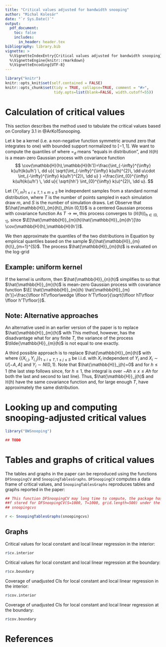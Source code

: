 ```yaml
---
title: "Critical values adjusted for bandwidth snooping"
author: "Michal Kolesár"
date: "`r Sys.Date()`"
output:
  pdf_document:
    toc: false
    includes:
      in_header: header.tex
bibliography: library.bib
vignette: >
  %\VignetteIndexEntry{Critical values adjusted for bandwidth snooping}
  %\VignetteEngine{knitr::rmarkdown}
  %\VignetteEncoding{UTF-8}
---
```


```r
library("knitr")
knitr::opts_knit$set(self.contained = FALSE)
knitr::opts_chunk$set(tidy = TRUE, collapse=TRUE, comment = "#>",
                      tidy.opts=list(blank=FALSE, width.cutoff=55))
```


# Calculation of critical values

This section describes the method used to tabulate the critical values based on
Corollary 3.1 in @ArKo15snooping.

Let $k$ be a kernel (i.e.\ a non-negative function symmetric around zero that
integrates to one) with bounded support normalized to $[-1,1]$. We want to
compute the quantiles of
\begin{equation}\label{eq:1}
  \sup_{1\leq h\leq t}
  \mathbb{H}(h)=_{d}\sup_{1/t\leq h\leq 1}\mathbb{H}(h),\qquad\text{and}\quad
  \sup_{1\leq h\leq t}
  |\mathbb{H}(h)|=_{d}\sup_{1/t\leq h\leq 1}|\mathbb{H}(h)|
\end{equation}
where $=_{d}$ means "equals in distribution", and $\mathbb{H}(h)$ is a mean-zero
Gaussian process with covariance function
$$ \cov(\mathbb{H}(h),\mathbb{H}(h'))=\frac{\int_{-\infty}^{\infty}
    k(u/h)k(u/h') \, dd u}{ \sqrt{\int_{-\infty}^{\infty} k(u/h)^{2}\, \dd
    u\cdot \int_{-\infty}^{\infty} k(u/h')^{2}\, \dd u} }
    =\frac{\int_{0}^{\infty} k(u/h)k(u/h') \, \dd u}{ \sqrt{hh'}
    \int_{0}^{\infty} k(u)^{2}\, \dd u}. $$

Let $\{Y_{i,m}\}_{1\leq i\leq T,1\leq m\leq S}$ be independent samples from a
standard normal distribution, where $T$ is the number of points sampled in each
simulation draw $m$, and $S$ is the number of simulation draws. Let
\begin{equation*}
  \hat{\mathbb{H}}_{m}(h)=\frac{1/\sqrt{T}
    \sum_{i=1}^{T}Y_{i,m}k\left(i/hT\right)}{\sqrt{T^{-1}
    \sum_{i=1}^{T} k(i/hT)}}.
\end{equation*}
Observe that $(\hat{\mathbb{H}}_{m}(h))_{h\in (0,1]}$ is a centered
Gaussian process with covariance function
\begin{equation*}
    \E[\hat{\mathbb{H}}_{m}(h)\hat{\mathbb{H}}_{m}(h')]=
    \frac{1/T\sum_{i=1}^{T}k(i/hT)k(i/h'T)}{ \sqrt{T^{-1} \sum_{i=1}^{T}
    k(i/hT)}\sqrt{T^{-1} \sum_{i=1}^{T} k(i/h'T)}}.
\end{equation*}
As $T\to\infty$, this process converges to $\left(\mathbb{H}(h)\right)_{h\in
  (0,1]}$, since $\E[\hat{\mathbb{H}}_{m}(h)\hat{\mathbb{H}}_{m}(h')]\to
  \cov(\mathbb{H}(h),\mathbb{H}(h'))$.

We then approximate the quantiles of the two distributions in Equation
\eqref{eq:1} by empirical quantiles based on the sample
$\{\hat{\mathbb{H}}_{m}(h)\}_{m=1}^{S}$. The process $\hat{\mathbb{H}}_{m}(h)$
is evaluated on the log-grid
\begin{equation*}
  \exp(\log(t):\text{stepsize}:\log(1)).
\end{equation*}


## Example: uniform kernel
If the kernel is uniform, then $\hat{\mathbb{H}}_{n}(h)$ simplifies to
\begin{equation*}
  \hat{\mathbb{H}}_{m}(h)=\frac{\sum_{i=1}^{\lfloor hT\rfloor}Y_{i,m}}{\sqrt{
    \lfloor hT\rfloor}}.
\end{equation*}
so that $\hat{\mathbb{H}}_{m}(h)$ is mean-zero Gaussian process with covariance
function $\E[ \hat{\mathbb{H}}_{m}(h) \hat{\mathbb{H}}_{m}(h')]=\frac{\lfloor
  hT\rfloor\wedge \lfloor h'T\rfloor}{\sqrt{\lfloor hT\rfloor \lfloor h'T\rfloor}}$.


## Note: Alternative approaches

An alternative used in an earlier version of the paper is to replace
$\hat{\mathbb{H}}_{m}(h)$ with
\begin{equation*}
  \tilde{\mathbb{H}}_{m}(h)=\frac{1/\sqrt{T}
    \sum_{i=1}^{T}Y_{i,m}k\left(i/hT\right)}{\sqrt{
      h\int_{0}^{\infty} k(u)^{2}\, \dd u}}
\end{equation*}
This method, however, has the disadvantage what for any finite $T$, the variance
of the process $\tilde{\mathbb{H}}_{m}(h)$ is not equal to one exactly.

A third possible approach is to replace $\hat{\mathbb{H}}_{m}(h)$ with
\begin{align*}
  \hat{\mathbb{H}}_j(h) =\frac{\frac{1}{\sqrt{T}}
    \sum_{i=1}^{T}Y_{i,j}k(X_i/h)}{\sqrt{\frac{1}{2A}\int k(u/h)^2\, du}}
  =\frac{\frac{1}{\sqrt{T}} \sum_{i=1}^{T}Y_{i,j}k(X_i/h)}{\sqrt{\frac{h}{2A}\int
      k(u)^2\, du}},
\end{align*}
where $\{(X_{i,j},Y_{i,j})\}_{1\le i\le T,1\le j\le S}$ be i.i.d. with $X_i$
independent of $Y_i$ and $X_i\sim U[-A,A]$ and $Y_i\sim N(0,1)$.
Note that $\hat{\mathbb{H}}_j(h)=0$ and
\begin{align*}
  \cov(\hat{\mathbb{H}}_j(h),\hat{\mathbb{H}}_j(h'))
  &=\frac{EY_{i,j}^2k(X_i/h)k(X_i/h') }{\sqrt{\frac{1}{2A}\int k(u/h)^2\,
      du}\sqrt{\frac{1}{2A}\int k(u/h')^2\, du}}
  \\
  & =\frac{Ek(X_i/h)k(X_i/h')}{\frac{1}{2A}\sqrt{\int k(u/h)^2\, du}\sqrt{\int
      k(u/h')^2\, du}}
  =\frac{\frac{1}{2A}\int_{x=-A}^{A} k(x/h)k(x/h')\, dx}{\frac{1}{2A}\sqrt{\int k(u/h)^2\, du}\sqrt{\int k(u/h')^2\, du}}  \\
  & =\frac{\int_{x=-\infty}^\infty k(x/h)k(x/h')\, dx}{\sqrt{\int k(u/h)^2\,
      du}\sqrt{\int k(u/h')^2\, du}}
\end{align*}
for $h\le 1$ (the last step follows since, for $h\le 1$, the integral is over
$-Ah\le x\le Ah$ for both the last and second to last line). Thus,
$\hat{\mathbb{H}}_j(h)$ and $\mathbb{H}(h)$ have the same covariance function
and, for large enough $T$, have approximately the same distribution.

# Looking up and computing snooping-adjusted critical values

```r
library("BWSnooping")

## TODO
```

# Tables and graphs of critical values

The tables and graphs in the paper can be reproduced using the functions
`DFSnoopingCV` and `SnoopingTablesGraphs`. `DFSnoopingCV` computes a data frame
of critical values, and `SnoopingTablesGraphs` reproduces tables and graphs
reported in the paper:

```r

## This function DFSnoopingCV may long time to compute, the package has results
##f stored for DFSnoopingCV(S=1000, T=1000, grid.length=500) under the data frame
## snoopingcvs

r <- SnoopingTablesGraphs(snoopingcvs)
```

## Graphs

Critical values for local constant and local linear regression in the interior:
```r
r$cv.interior
```

Critical values for local constant and local linear regression at the boundary:
```r
r$cv.boundary
```

Coverage of unadjusted CIs for local constant and local linear regression in the
interior:
```r
r$cov.interior
```

Coverage of unadjusted CIs for local constant and local linear regression at the
boundary:
```r
r$cov.boundary
```



# References
